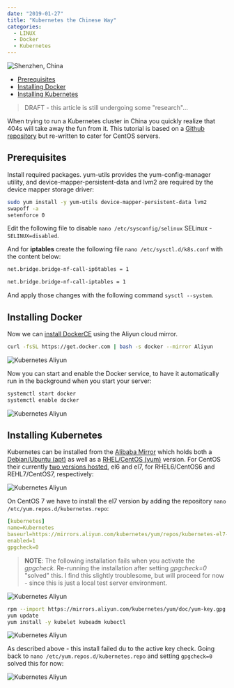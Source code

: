 ```yaml
---
date: "2019-01-27"
title: "Kubernetes the Chinese Way"
categories:
  - LINUX
  - Docker
  - Kubernetes
---
```


![Shenzhen, China](./photo-76834w36_4356dfgdsds_o.png)


<!-- TOC -->

- [Prerequisites](#prerequisites)
- [Installing Docker](#installing-docker)
- [Installing Kubernetes](#installing-kubernetes)

<!-- /TOC -->

> DRAFT - this article is still undergoing some "research"...

When trying to run a Kubernetes cluster in China you quickly realize that 404s will take away the fun from it. This tutorial is based on a [Github repository](https://github.com/mpolinowski/kubernetes-for-china) but re-written to cater for CentOS servers.


## Prerequisites

Install required packages. yum-utils provides the yum-config-manager utility, and device-mapper-persistent-data and lvm2 are required by the device mapper storage driver:


```bash
sudo yum install -y yum-utils device-mapper-persistent-data lvm2
swapoff -a
setenforce 0
```

Edit the following file to disable `nano /etc/sysconfig/selinux` SELinux - `SELINUX=disabled`.


And for __iptables__ create the following file `nano /etc/sysctl.d/k8s.conf` with the content below:

```bash
net.bridge.bridge-nf-call-ip6tables = 1

net.bridge.bridge-nf-call-iptables = 1
```

And apply those changes with the following command `sysctl --system`.



## Installing Docker

Now we can [install DockerCE](https://docs.docker.com/install/linux/docker-ce/centos/) using the Aliyun cloud mirror.


```bash
curl -fsSL https://get.docker.com | bash -s docker --mirror Aliyun
```


![Kubernetes Aliyun](./Kubernetes-Aliyun-01.png)


Now you can start and enable the Docker service, to have it automatically run in the background when you start your server:


```bash
systemctl start docker
systemctl enable docker
```


![Kubernetes Aliyun](./Kubernetes-Aliyun-02.png)


## Installing Kubernetes

Kubernetes can be installed from the [Alibaba Mirror](https://opsx.alibaba.com/mirror) which holds both a [Debian/Ubuntu (apt)](https://mirrors.aliyun.com/kubernetes/apt/) as well as a [RHEL/CentOS (yum)](https://mirrors.aliyun.com/kubernetes/yum/) version. For CentOS their currently [two versions hosted](https://mirrors.aliyun.com/kubernetes/yum/repos/), el6 and el7, for RHEL6/CentOS6 and REHL7/CentOS7, respectively:


![Kubernetes Aliyun](./Kubernetes-Aliyun-03.png)


On CentOS 7 we have to install the el7 version by adding the repository `nano /etc/yum.repos.d/kubernetes.repo`:


```yaml
[kubernetes]
name=Kubernetes
baseurl=https://mirrors.aliyun.com/kubernetes/yum/repos/kubernetes-el7-x86_64
enabled=1
gpgcheck=0
```

> __NOTE__: The following installation fails when you activate the _gpgcheck_. Re-running the installation after setting _gpgcheck=0_ "solved" this. I find this slightly troublesome, but will proceed for now - since this is just a local test server environment.


![Kubernetes Aliyun](./Kubernetes-Aliyun-04.png)



```bash
rpm --import https://mirrors.aliyun.com/kubernetes/yum/doc/yum-key.gpg
yum update
yum install -y kubelet kubeadm kubectl
```


![Kubernetes Aliyun](./Kubernetes-Aliyun-05.png)


As described above - this install failed du to the active key check. Going back to `nano /etc/yum.repos.d/kubernetes.repo` and setting `gpgcheck=0` solved this for now:


![Kubernetes Aliyun](./Kubernetes-Aliyun-06.png)
































<!--


本来打算搭建istio环境，然后默置安装了kubernetes1.5.2集群，结果RBAC模式不被支持，然后切换到kubernetes1.7.5。

祝你好运吧！

一、基础环境配置，以下环境基于Docker

master和slave的kubernetes yum源必须都修改

vi /etc/yum.repos.d/kubernetes.repo

[kubernetes]
name=Kubernetes
baseurl=https://mirrors.aliyun.com/kubernetes/yum/repos/kubernetes-el7-x86_64
enabled=1
gpgcheck=0

(1)关闭swap

swapoff -a

(2)关闭SELinux，修改SELINUX属性

setenforce 0

vi /etc/sysconfig/selinux

SELINUX=disabled    

(3)设置iptables

vi /etc/sysctl.d/k8s.conf

net.bridge.bridge-nf-call-ip6tables = 1

net.bridge.bridge-nf-call-iptables = 1

同iptables

sysctl --system

[1]以防在kubeadm init时出现如下错误

[kubeadm] WARNING: kubeadm is in beta, please do not use it for production clusters.
[init] Using Kubernetes version: v1.7.5
[init] Using Authorization modes: [Node RBAC]
[preflight] Running pre-flight checks
[preflight] WARNING: kubelet service is not enabled, please run 'systemctl enable kubelet.service'
[preflight] WARNING: docker service is not enabled, please run 'systemctl enable docker.service'
[preflight] Some fatal errors occurred:
    /proc/sys/net/bridge/bridge-nf-call-iptables contents are not set to 1

(4)安装socat

yum install -y socat

rpm -qa|grep socat

systemctl enable socat


二、安装kubernetes集群

Master:安装master

1、检查docker，如果没有安装docker,请看前面docker系列

docker version

2、安装kubectl、kubelet、kubeadm [yum源的问题使用阿里云的可以获取]

yum install -y kubelet kubeadm kubectl

(2)启动kubelet

systemctl start kubelet

systemctl status kubelet #查看是否启动成功

注意：[有人说要先修改/etc/systemd/system/kubelet.service.d/10-kubeadm.conf下参数，我修改后发现kubelet无法启动]

(3)初始化master

kubeadm init --apiserver-advertise-address=192.168.117.132 --pod-network-cidr=192.168.0.0/16 --kubernetes-version=v1.7.5 --skip-preflight-checks

参数说明：

[1]--kubernetes-version=v1.7.5，如果不加版本号会导致报错

[kubeadm] WARNING: kubeadm is in beta, please do not use it for production clusters.unable to get URL "https://storage.googleapis.com/kubernetes-release/release/stable-1.7.txt": Get https://storage.googleapis.com/kubernetes-release/release/stable-1.7.txt: net/http: TLS handshake timeout

或者

[kubeadm] WARNING: kubeadm is in beta, please do not use it for production clusters.
unable to get URL "https://storage.googleapis.com/kubernetes-release/release/stable-1.7.txt": Get https://storage.googleapis.com/kubernetes-release/release/stable-1.7.txt: dial tcp 172.217.160.112:443: getsockopt: connection refused
[2]--skip-preflight-checks，可以防止每次初始化都去检查配置文件，否则可能在多次init后报错[etcd在使用、kubelet在使

用，因为每次init，kubeadm其实都会去启动etcd/kubelet]

[3]还有可能出现的错误是镜像错误

初始化一直卡在[apiclient] Created API client, waiting for the control plane to become ready

或者

Unfortunately, an error has occurred:
    timed out waiting for the condition

This error is likely caused by that:
    - The kubelet is not running
    - The kubelet is unhealthy due to a misconfiguration of the node in some way (required cgroups disabled)
    - There is no internet connection; so the kubelet can't pull the following control plane images:
        - gcr.io/google_containers/kube-apiserver-amd64:v1.8.4
        - gcr.io/google_containers/kube-controller-manager-amd64:v1.8.4
        - gcr.io/google_containers/kube-scheduler-amd64:v1.8.4

You can troubleshoot this for example with the following commands if you're on a systemd-powered system:
    - 'systemctl status kubelet'
    - 'journalctl -xeu kubelet'
couldn't initialize a Kubernetes cluster

{网上有人提出了一个很好的方法，就是先把需要的镜像下载下来改tag名，但是可能导致镜像不匹配问题}

docker pull docker.io/sylzd/etcd-amd64-3.0.17
docker tag docker.io/sylzd/etcd-amd64-3.0.17:latest gcr.io/google_containers/etcd-amd64:3.0.17
docker pull registry.cn-hangzhou.aliyuncs.com/google-containers/kube-apiserver-amd64:v1.7.5
docker tag registry.cn-hangzhou.aliyuncs.com/google-containers/kube-apiserver-amd64:v1.7.5 gcr.io/google_containers/kube-apiserver-amd64:v1.7.5
docker pull registry.cn-hangzhou.aliyuncs.com/google-containers/kube-controller-manager-amd64:v1.7.5
docker tag registry.cn-hangzhou.aliyuncs.com/google-containers/kube-controller-manager-amd64:v1.7.5 gcr.io/google_containers/kube-controller-manager-amd64:v1.7.5
docker pull registry.cn-hangzhou.aliyuncs.com/google-containers/kube-scheduler-amd64:v1.7.5
docker tag registry.cn-hangzhou.aliyuncs.com/google-containers/kube-scheduler-amd64:v1.7.5 gcr.io/google_containers/kube-scheduler-amd64:v1.7.5

docker pull visenzek8s/pause-amd64:3.0
docker tag visenzek8s/pause-amd64:3.0 gcr.io/google_containers/pause-amd64:3.0

docker pull mirrorgooglecontainers/kube-proxy-amd64:v1.7.5
docker tag mirrorgooglecontainers/kube-proxy-amd64:v1.7.5 gcr.io/google_containers/kube-proxy-amd64:v1.7.5

docker pull registry.cn-hangzhou.aliyuncs.com/google-containers/k8s-dns-kube-dns-amd64:1.14.4
docker tag registry.cn-hangzhou.aliyuncs.com/google-containers/k8s-dns-kube-dns-amd64:1.14.4 gcr.io/google_containers/k8s-dns-kube-dns-amd64:1.14.4

docker pull registry.cn-hangzhou.aliyuncs.com/google-containers/k8s-dns-sidecar-amd64:1.14.4
docker tag registry.cn-hangzhou.aliyuncs.com/google-containers/k8s-dns-sidecar-amd64:1.14.4 gcr.io/google_containers/k8s-dns-sidecar-amd64:1.14.4

docker pull mirrorgooglecontainers/k8s-dns-dnsmasq-nanny-amd64:1.14.4
docker tag mirrorgooglecontainers/k8s-dns-dnsmasq-nanny-amd64:1.14.4 gcr.io/google_containers/k8s-dns-dnsmasq-nanny-amd64:1.14.4

docker pull quay.io/coreos/flannel  #失败
docker pull quay.io/coreos/flannel:v0.9.1-amd64

注意：只有出现以下提示才是搭建成功（记住提示kubeadm join --token xxxxxxx命令，在slave从服务器上会使用）

kubeadm token list命令也可以查看token，但是可能会有多条记录

Your Kubernetes master has initialized successfully!To start using your cluster, you need to run (as a regular user): mkdir -p $HOME/.kube sudo cp -i /etc/kubernetes/admin.conf $HOME/.kube/config sudo chown $(id -u):$(id -g) $HOME/.kube/configYou should now deploy a pod network to the cluster.Run "kubectl apply -f [podnetwork].yaml" with one of the options listed at: http://kubernetes.io/docs/admin/addons/You can now join any number of machines by running the following on each nodeas root: kubeadm join --token xxxxxxxxx

(4)配置root用户/非root用户模式管理集群

root模式：

vi /etc/profile
export KUBECONFIG=/etc/kubernetes/admin.conf
source /etc/profile

普通用户模式：

mkdir -p $HOME/.kube 
cp -i /etc/kubernetes/admin.conf $HOME/.kube/config 
chown $(id -u):$(id -g) $HOME/.kube/config

这一步很关键，否则kubectl监控会报错

(5)网络配置，可以选择Calico、Canal、Flannel、Weave网络模式（有人说Flannel最好用，但是我感觉坑好多），两种配置方式如下：

a、先将kube-flannel.yml下载到本地，或者自己创建一个和官网一样的kube-flannel.yml文件，在当前目录执行

kubectl apply -f kube-flannel.yml

b、通过网络执行

kubectl apply -f https://raw.githubusercontent.com/coreos/flannel/v0.9.1/Documentation/kube-flannel.yml

检查flannel是否正常安装启动

kubectl get pods --all-namespaces

注意：如果出现Error、Pending、ImagePullBackOff、CrashLoopBackOff都属于启动失败的Pod，原因需要仔细排除

a、查看 /var/log/messages系统日志

b、kubectl describe pod kube-flannel-ds-2wk55 --namespace=kube-system

c、kubectl logs -f kube-dns-2425271678-37lf7 -n kube-system kubedns

(6)默认情况下pod不会被schedule到master节点上

kubectl taint nodes --all node-role.kubernetes.io/master-

报错

node "master" untainted

或者

error: taint "node-role.kubernetes.io/master:" not found

错误

[1]因为我第一次安装的1.5.2没有卸载干净

Transaction check error:
  file /usr/bin/kubectl from install of kubectl-1.7.5-0.x86_64 conflicts with file from package kubernetes-client-1.5.2-0.7.git269f928.el7.x86_64

Slave:安装slave从服务器

1、操作和以上基础操作(1)、(2)、(3)一样

2、将master中一些镜像导出，然后导入到slave中

docker save -o /opt/kube-pause.tar gcr.io/google_containers/pause-amd64:3.0
docker save -o /opt/kube-proxy.tar gcr.io/google_containers/kube-proxy-amd64:v1.7.5
docker save -o /opt/kube-flannel.tar quay.io/coreos/flannel:v0.9.1-amd64
docker load -i /opt/kube-flannel.tar
docker load -i /opt/kube-proxy.tar
docker load -i /opt/kube-pause.tar

3、在slave上安装kubeadm，然后执行master init后提示的kubeadm join --token

kubeadm join --token 04c77a.416fb2c7971328af 192.168.117.132:6443

4、切换到master检查子节点是否连接正常

kubectl get nodes

错误

[1][discovery] Failed to request cluster info, will try again: [Get https://192.168.117.132:6443/api/v1/namespaces/kube-public/configmaps/cluster-info: dial tcp 192.168.117.132:6443: getsockopt: no route to host]

原因是master开着防火墙，把防火墙关掉就行了

[2]failed to check server version: Get https://192.168.117.132:6443/version: x509: certificate has expired or is not yet valid

原因是master和slave的时间不同步，这一点和Elasticsearch/Kibana一样，必须时间同步，所以安装ntp就可以了


{***坎坎坷坷这一周内，从各种VPN到github，每天晚上回来搭到十二点，终于可以告一段落了，参考了很多文章，回头有时间再详细列出来，各位有什么问题的欢迎指正、交流***}


 -->